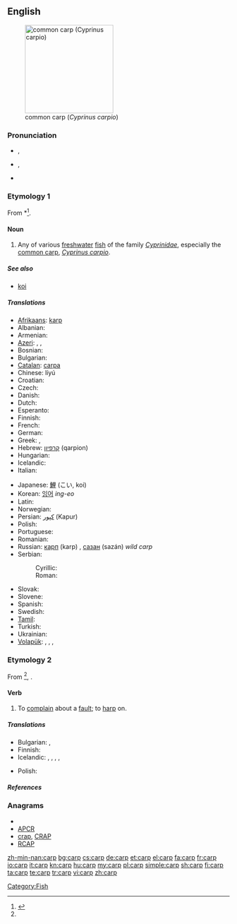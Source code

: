 {{wikipedia}}
==English==
[[Image:Common_carp.jpg|thumb|right|200px|common carp (''Cyprinus carpio'')]]

===Pronunciation===
* {{a|UK}} {{IPA|/ˈkɑːp/}}, {{SAMPA|/"kA:p/}}
* {{a|US}} {{IPA|/ˈkɑɹp/}}, {{SAMPA|/"kArp/}}
* {{audio|en-us-carp.ogg|Audio (US)}}
*: {{rhymes|ɑː(r)p}}

===Etymology 1===
From {{etyl|got}} *{{term||𐌺𐌰𐍂𐍀𐌰|tr=karpa|lang=got}}<ref name ="OED">{{R:Online Etymology Dictionary|carp}}</ref>.

====Noun====
{{en-noun|carp|pl2=carps}}

# Any of various [[freshwater]] [[fish]] of the family ''[[Cyprinidae]]'', especially the [[common carp]], ''[[Cyprinus carpio]]''.

=====See also=====
* [[koi]]

=====Translations=====
{{trans-top|Any of various freshwater fish of the family Cyprinidae}}
* [[Afrikaans]]: [[karp]]
* Albanian: {{t-|sq|krap|xs=Albanian}}
* Armenian: {{t-|hy|ծածան|tr=çaçan}}
* [[Azeri]]: {{t|az|karp}}, {{t|az|sazan}}, {{t|az|çəki balığı}}
* Bosnian: {{t-|bs|šaran|m}}
* Bulgarian: {{t+|bg|шаран|m}}
* [[Catalan]]: [[carpa]] {{f}}
* Chinese: líyú
* Croatian: {{t-|hr|šaran|m}}
* Czech: {{t+|cs|kapr|m}}
* Danish: {{t-|da|karpe|c}}
* Dutch: {{t+|nl|karper|m}}
* Esperanto: {{t-|eo|karpo|xs=Esperanto}}
* Finnish: {{t+|fi|karppi}}
* French: {{t+|fr|carpe|f}}
* German: {{t+|de|Karpfen|m}}
* Greek: {{t+|el|κυπρίνος|m|tr=kiprinos}}, {{t+|el|σαζάνι|n|tr=sazani}}
* Hebrew: [[קרפיון]] (qarpion) {{m}}
* Hungarian: {{t+|hu|ponty}}
* Icelandic: {{t|is|vatnakarfi|m}}
* Italian: {{t+|it|carpa|f}}
{{trans-mid}}
* Japanese: [[鯉]] (こい, koi)
* Korean: [[잉어]] ''ing-eo''
* Latin: {{t-|la|carpa|f}}
* Norwegian: {{t-|no|karpe|c}}
* Persian: [[كپور]] (Kapur)
* Polish: {{t+|pl|karp|m}}
* Portuguese: {{t+|pt|carpa|f}}
* Romanian: {{t+|ro|crap|m}}
* Russian: [[карп]] (karp) {{m}}, [[сазан]] (sazán) ''wild carp'' {{m}}
* Serbian:
*: Cyrillic: {{t-|sr|шаран|m|sc=Cyrl}}
*: Roman: {{t-|sr|šaran|m}}
* Slovak: {{t-|sk|kapor|m}}
* Slovene: {{t+|sl|krap|m}}
* Spanish: {{t-|es|carpa|f}}
* Swedish: {{t+|sv|karp|n}}
* [[Tamil]]: {{t|ta|கெண்டைமீன்|sc=Taml}}
* Turkish: {{t+|tr|sazan}}
* Ukrainian: {{t+|uk|короп|m|xs=Ukrainian}}
* [[Volapük]]: {{qualifier|male or female}} {{t|vo|karip}}, {{qualifier|male}} {{t|vo|hikarip}}, {{qualifier|female}} {{t|vo|jikarip}}, {{qualifier|offspring, young}} {{t|vo|karipül}}
{{trans-bottom}}

===Etymology 2===
From {{etyl|non}} {{term|karpa||to boast}}<ref name ="OED"/>, {{term|karp||bragging|lang=non}}.

====Verb====
{{en-verb}}

# To [[complain]] about a [[fault]]; to [[harp]] on.

=====Translations=====
{{trans-top|To complain about a fault}}
* Bulgarian: {{t|bg|мърморя}},  {{t|bg|опявам}}
* Finnish: {{t+|fi|sättiä}}
* Icelandic: {{t|is|finna að}}, {{t|is|gagnrýna}}, {{t|is|gagnrýna smugulega}}, {{t|is|vera með sparðatíning}}, {{t|is|kvarta}}
{{trans-mid}}
* Polish: {{t|pl|utyskiwać}}
{{trans-bottom}}

=====References=====
<references/>

===Anagrams===
* {{alphagram|[[ACPR#English|ACPR]]}}
* [[APCR#English|APCR]]
* [[crap#English|crap]], [[CRAP#English|CRAP]]
* [[RCAP#English|RCAP]]

[[Category:Fish]]

[[zh-min-nan:carp]]
[[bg:carp]]
[[cs:carp]]
[[de:carp]]
[[et:carp]]
[[el:carp]]
[[fa:carp]]
[[fr:carp]]
[[io:carp]]
[[it:carp]]
[[kn:carp]]
[[hu:carp]]
[[my:carp]]
[[pl:carp]]
[[simple:carp]]
[[sh:carp]]
[[fi:carp]]
[[ta:carp]]
[[te:carp]]
[[tr:carp]]
[[vi:carp]]
[[zh:carp]]